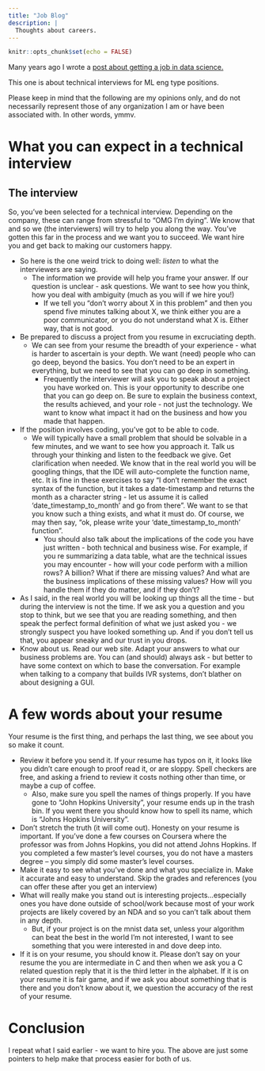```yaml
---
title: "Job Blog"
description: |
  Thoughts about careers. 
---
```


```r
knitr::opts_chunk$set(echo = FALSE)
```

Many years ago I wrote a [post about getting a job in data science.](https://datascienceottawa.wordpress.com/how-to-get-a-job-as-a-data-scientist/)

This one is about technical interviews for ML eng type positions.

Please keep in mind that the following are my opinions only, and do not necessarily represent those of any organization I am or have been associated with. In other words, ymmv.


# What you can expect in a technical interview


## The interview

So, you’ve been selected for a technical interview. Depending on the company, these can range from stressful to “OMG I’m dying”. We know that and so we (the interviewers) will try to help you along the way. You’ve gotten this far in the process and we want you to succeed. We want hire you and get back to making our customers happy. 
  
  
- So here is the one weird trick to doing well: _listen_ to what the interviewers are saying.   
    - The information we provide will help you frame your answer. If our question is unclear - ask questions. We want to see how you think, how you deal with ambiguity (much as you will if we hire you!)  
        - If we tell you “don’t worry about X in this problem” and then you spend five minutes talking about X, we think either you are a poor communicator, or you do not understand what X is. Either way, that is not good.  
- Be prepared to discuss a project from you resume in excruciating depth.   
    - We can see from your resume the breadth of your experience - what is harder to ascertain is your depth. We want (need) people who can go deep, beyond the basics. You don’t need to be an expert in everything, but we need to see that you can go deep in something.  
        - Frequently the interviewer will ask you to speak about a project you have worked on. This is your opportunity to describe one that you can go deep on. Be sure to explain the business context, the results achieved, and your role - not just the technology. We want to know what impact it had on the business and how you made that happen.  
- If the position involves coding, you’ve got to be able to code.   
    - We will typically have a small problem that should be solvable in a few minutes, and we want to see how you approach it. Talk us through your thinking and listen to the feedback we give. Get clarification when needed. We know that in the real world you will be googling things, that the IDE will auto-complete the function name, etc. It is fine in these exercises to say “I don’t remember the exact syntax of the function, but it takes a date-timestamp and returns the month as a character string - let us assume it is called ‘date_timestamp_to_month’ and go from there”. We want to se that you know such a thing exists, and what it must do. Of course, we may then say, “ok, please write your ‘date_timestamp_to_month’ function”.  
        - You should also talk about the implications of the code you have just written - both technical and business wise. For example, if you re summarizing a data table, what are the technical issues you may encounter - how will your code perform with a million rows? A billion? What if there are missing values? And what are the business implications of these missing values? How will you handle them if they do matter, and if they don’t?  
- As I said, in the real world you will be looking up things all the time - but during the interview is not the time. If we ask you a question and you stop to think, but we see that you are reading something, and then speak the perfect formal definition of what we just asked you - we strongly suspect you have looked something up. And if you don’t tell us that, you appear sneaky and our trust in you drops.  
- Know about us. Read our web site. Adapt your answers to what our business problems are. You can (and should) always ask - but better to have some context on which to base the conversation. For example when talking to a company that builds IVR systems, don’t blather on about designing a GUI.  

# A few words about your resume

Your resume is the first thing, and perhaps the last thing, we see about you so make it count.

- Review it before you send it. If your resume has typos on it, it looks like you didn’t care enough to proof read it, or are sloppy. Spell checkers are free, and asking a friend to review it costs nothing other than time, or maybe a cup of coffee.
    - Also, make sure you spell the names of things properly. If you have gone to “John Hopkins University”, your resume ends up in the trash bin. If you went there you should know how to spell its name, which is “Johns Hopkins University”.
- Don’t stretch the truth (it will come out). Honesty on your resume is important. If you’ve done a few courses on Coursera where the professor was from Johns Hopkins, you did not attend Johns Hopkins. If you completed a few master’s level courses, you do not have a masters degree – you simply did some master’s level courses.
- Make it easy to see what you’ve done and what you specialize in. Make it accurate and easy to understand. Skip the grades and references (you can offer these after you get an interview)
- What will really make you stand out is interesting projects…especially ones you have done outside of school/work because most of your work projects are likely covered by an NDA and so you can’t talk about them in any depth.
    - But, if your project is on the mnist data set, unless your algorithm can beat the best in the world I’m not interested, I want to see something that you were interested in and dove deep into.
- If it is on your resume, you should know it. Please don’t say on your resume the you are intermediate in C and then when we ask you a C related question reply that it is the third letter in the alphabet. If it is on your resume it is fair game, and if we ask you about something that is there and you don’t know about it, we question the accuracy of the rest of your resume.

# Conclusion

I repeat what I said earlier - we want to hire you. The above are just some pointers to help make that process easier for both of us.

